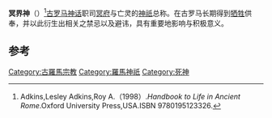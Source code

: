 {{Infobox deity|type=roman
| god_of =[[冥府|冥府]]与亡灵之神 
|script_name=拉丁语|script=di inferi}}
'''冥界神'''（{{lang-en|Di inferi}}）<ref>Adkins,Lesley Adkins,Roy A.（1998）.''Handbook to Life in Ancient Rome''.Oxford University Press,USA.ISBN 9780195123326.</ref>[[古罗马|古罗马]][[神话|神话]]职司[[冥府|冥府]]与亡灵的[[神祇|神祇]]总称。在古罗马长期得到[[牺牲|牺牲]]供奉，并以此衍生出相关之禁忌以及避讳，具有重要地影响与积极意义。

== 参考 ==
{{reflist}}

[[Category:古羅馬宗教|Category:古羅馬宗教]]
[[Category:羅馬神祇|Category:羅馬神祇]]
[[Category:死神|Category:死神]]


{{古罗马小作品}}